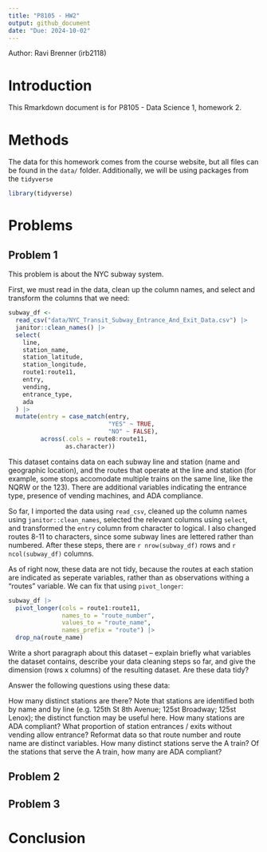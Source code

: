 ```yaml
---
title: "P8105 - HW2"
output: github_document
date: "Due: 2024-10-02"
---
```


Author: Ravi Brenner (irb2118)

# Introduction
This Rmarkdown document is for P8105 - Data Science 1, homework 2.

# Methods
The data for this homework comes from the course website, but all files can be found in the `data/` folder. Additionally, we will be using packages from the `tidyverse`

```r
library(tidyverse)
```


# Problems

## Problem 1

This problem is about the NYC subway system.

First, we must read in the data, clean up the column names, and select and transform the columns that we need:

```r
subway_df <-
  read_csv("data/NYC_Transit_Subway_Entrance_And_Exit_Data.csv") |>
  janitor::clean_names() |>
  select(
    line,
    station_name,
    station_latitude,
    station_longitude,
    route1:route11,
    entry,
    vending,
    entrance_type,
    ada
  ) |>
  mutate(entry = case_match(entry,
                            "YES" ~ TRUE,
                            "NO" ~ FALSE),
         across(.cols = route8:route11,
                as.character))
```

This dataset contains data on each subway line and station (name and geographic location), and the routes that operate at the line and station (for example, some stops accomodate multiple trains on the same line, like the NQRW or the 123). There are additional variables indicating the entrance type, presence of vending machines, and ADA compliance.

So far, I imported the data using `read_csv`, cleaned up the column names using `janitor::clean_names`, selected the relevant columns using `select`, and transformed the `entry` column from character to logical. I also changed routes 8-11 to characters, since some subway lines are lettered rather than numbered. After these steps, there are `r nrow(subway_df)` rows and `r ncol(subway_df)` columns. 

As of right now, these data are not tidy, because the routes at each station are indicated as seperate variables, rather than as observations withing a "routes" variable. We can fix that using `pivot_longer`:

```r
subway_df |>
  pivot_longer(cols = route1:route11,
               names_to = "route_number",
               values_to = "route_name",
               names_prefix = "route") |>
  drop_na(route_name)
```


Write a short paragraph about this dataset – explain briefly what variables the dataset contains, describe your data cleaning steps so far, and give the dimension (rows x columns) of the resulting dataset. Are these data tidy?

Answer the following questions using these data:

How many distinct stations are there? Note that stations are identified both by name and by line (e.g. 125th St 8th Avenue; 125st Broadway; 125st Lenox); the distinct function may be useful here.
How many stations are ADA compliant?
What proportion of station entrances / exits without vending allow entrance?
Reformat data so that route number and route name are distinct variables. How many distinct stations serve the A train? Of the stations that serve the A train, how many are ADA compliant?



## Problem 2

## Problem 3

# Conclusion